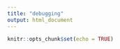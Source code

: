 ```yaml
---
title: "debugging"
output: html_document
---
```


```r
knitr::opts_chunk$set(echo = TRUE)
```


